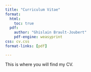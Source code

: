 ```yaml
---
title: "Curriculum Vitae"
format:
  html:
    toc: true
  pdf:
    author: "Ghislain Brault-Joubert"
    pdf-engine: weasyprint
css: cv.css
format-links: [pdf]

---
```


This is where you will find my CV.